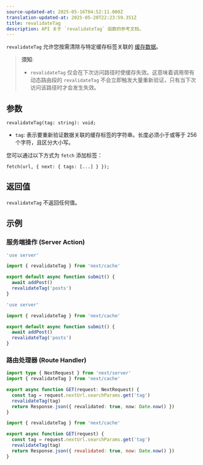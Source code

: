 ```yaml
---
source-updated-at: 2025-05-16T04:52:11.000Z
translation-updated-at: 2025-05-20T22:23:59.351Z
title: revalidateTag
description: API 关于 `revalidateTag` 函数的参考文档。
---
```


`revalidateTag` 允许您按需清除与特定缓存标签关联的 [缓存数据](/docs/app/deep-dive/caching)。

> **须知**:
>
> - `revalidateTag` 仅会在下次访问路径时使缓存失效。这意味着调用带有动态路由段的 `revalidateTag` 不会立即触发大量重新验证，只有当下次访问该路径时才会发生失效。

## 参数

```tsx
revalidateTag(tag: string): void;
```

- `tag`: 表示要重新验证数据关联的缓存标签的字符串。长度必须小于或等于 256 个字符，且区分大小写。

您可以通过以下方式为 `fetch` 添加标签：

```tsx
fetch(url, { next: { tags: [...] } });
```

## 返回值

`revalidateTag` 不返回任何值。

## 示例

### 服务端操作 (Server Action)

```ts filename="app/actions.ts" switcher
'use server'

import { revalidateTag } from 'next/cache'

export default async function submit() {
  await addPost()
  revalidateTag('posts')
}
```

```js filename="app/actions.js" switcher
'use server'

import { revalidateTag } from 'next/cache'

export default async function submit() {
  await addPost()
  revalidateTag('posts')
}
```

### 路由处理器 (Route Handler)

```ts filename="app/api/revalidate/route.ts" switcher
import type { NextRequest } from 'next/server'
import { revalidateTag } from 'next/cache'

export async function GET(request: NextRequest) {
  const tag = request.nextUrl.searchParams.get('tag')
  revalidateTag(tag)
  return Response.json({ revalidated: true, now: Date.now() })
}
```

```js filename="app/api/revalidate/route.js" switcher
import { revalidateTag } from 'next/cache'

export async function GET(request) {
  const tag = request.nextUrl.searchParams.get('tag')
  revalidateTag(tag)
  return Response.json({ revalidated: true, now: Date.now() })
}
```